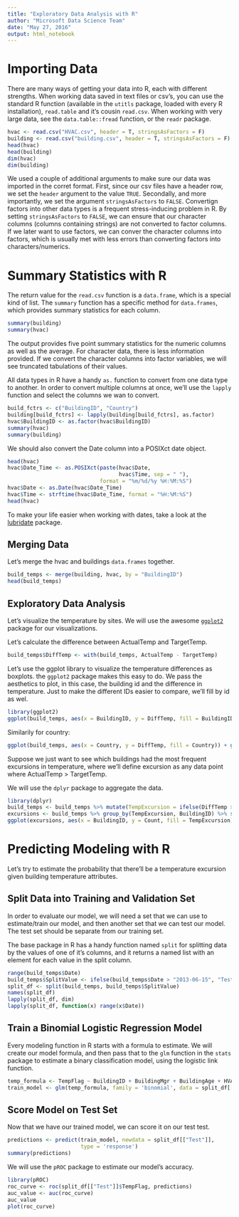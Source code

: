 ```yaml
---
title: "Exploratory Data Analysis with R"
author: "Microsoft Data Science Team"
date: "May 27, 2016"
output: html_notebook
---
```


# Importing Data

There are many ways of getting your data into R, each with different strengths. When working data saved in text files or csv's, you can use the standard R function (available in the `utitls` package,  loaded with every R installation), `read.table` and it's cousin `read.csv`. When working with very large data, see the `data.table::fread` function, or the `readr` package.

```r
hvac <- read.csv("HVAC.csv", header = T, stringsAsFactors = F)
building <- read.csv("building.csv", header = T, stringsAsFactors = F)
head(hvac)
head(building)
dim(hvac)
dim(building)
```

We used a couple of additional arguments to make sure our data was imported in the corret format. First, since our csv files have a header row, we set the `header` argument to the value `TRUE`. Secondally, and more importantly, we set the argument `stringsAsFactors` to `FALSE`. Convertign factors into other data types is a frequent stress-inducing problem in R. By setting `stringsAsFactors` to `FALSE`, we can ensure that our character columns (columns containing strings) are not converted to factor columns. If we later want to use factors, we can conver the character columns into factors, which is usually met with less errors than converting factors into characters/numerics.


# Summary Statistics with R

The return value for the `read.csv` function is a `data.frame`, which is a special kind of list. The `summary` function has a specific method for `data.frames`, which provides summary statistics for each column. 


```r
summary(building)
summary(hvac)

```


The output provides five point summary statistics for the numeric columns as well as the average. For character data, there is less information provided. If we convert the character columns into factor variables, we will see truncated tabulations of their values.

All data types in R have a handy `as.` function to convert from one data type to another. In order to convert multiple columns at once, we'll use the `lapply` function and select the columns we wan to convert.

```r
build_fctrs <- c("BuildingID", "Country")
building[build_fctrs] <- lapply(building[build_fctrs], as.factor)
hvac$BuildingID <- as.factor(hvac$BuildingID)
summary(hvac)
summary(building)


```

We should also convert the Date column into a POSIXct date object. 

```r
head(hvac)
hvac$Date_Time <- as.POSIXct(paste(hvac$Date, 
                                   hvac$Time, sep = " "), 
                             format = "%m/%d/%y %H:%M:%S")
hvac$Date <- as.Date(hvac$Date_Time)
hvac$Time <- strftime(hvac$Date_Time, format = "%H:%M:%S")
head(hvac)
```

To make your life easier when working with dates, take a look at the [lubridate](http://cran.r-project.org/web/packages/lubridate/index.html) package.


## Merging Data

Let's merge the hvac and buildings `data.frames` together.

```r

build_temps <- merge(building, hvac, by = "BuildingID")
head(build_temps)

```

## Exploratory Data Analysis

Let's visualize the temperature by sites. We will use the awesome [`ggplot2`](https://cran.r-project.org/web/packages/ggplot2/index.html) package for our visualizations. 

Let's calculate the difference between ActualTemp and TargetTemp.

```r
build_temps$DiffTemp <- with(build_temps, ActualTemp - TargetTemp)

```

Let's use the ggplot library to visualize the temperature differences as boxplots. the `ggplot2` package makes this easy to do. We pass the aesthetics to plot, in this case, the building id and the difference in temperature. Just to make the different IDs easier to compare, we'll fill by id as wel. 

```r
library(ggplot2)
ggplot(build_temps, aes(x = BuildingID, y = DiffTemp, fill = BuildingID)) + geom_boxplot() + guides(fill = F) + theme_bw()

```

Similarily for country:

```r
ggplot(build_temps, aes(x = Country, y = DiffTemp, fill = Country)) + geom_boxplot() + guides(fill = F) + theme_bw() + theme(axis.text.x = element_text(angle = 90, hjust = 1))
```


Suppose we just want to see which buildings had the most frequent excursions in temperature, where we'll define excursion as any data point where ActualTemp > TargetTemp.

We will use the `dplyr` package to aggregate the data.

```r
library(dplyr)
build_temps <- build_temps %>% mutate(TempExcursion = ifelse(DiffTemp > 0, "Excursion", "Within Limits"), TempFlag = ifelse(DiffTemp > 0, 1, 0))
excursions <- build_temps %>% group_by(TempExcursion, BuildingID) %>% summarize(Count = n())
ggplot(excursions, aes(x = BuildingID, y = Count, fill = TempExcursion)) + geom_bar(stat = 'identity', position = 'stack') + theme_bw()
```

# Predicting Modeling with R

Let's try to estimate the probability that there'll be a temperature excursion given building temperature attributes. 

## Split Data into Training and Validation Set

In order to evaluate our model, we will need a set that we can use to estimate/train our model, and then another set that we can test our model. The test set should be separate from our training set.

The base package in R has a handy function named `split` for splitting data by the values of one of it's columns, and it returns a named list with an element for each value in the split column.

```r
range(build_temps$Date)
build_temps$SplitValue <- ifelse(build_temps$Date > "2013-06-15", "Test", "Train")
split_df <- split(build_temps, build_temps$SplitValue)
names(split_df)
lapply(split_df, dim)
lapply(split_df, function(x) range(x$Date))
```

## Train a Binomial Logistic Regression Model

Every modeling function in R starts with a formula to estimate. We will create our model formula, and then pass that to the `glm` function in the `stats` package to estimate a binary classification model, using the logistic link function. 


```r
temp_formula <- TempFlag ~ BuildingID + BuildingMgr + BuildingAge + HVACproduct + Country + Time + System + SystemAge
train_model <- glm(temp_formula, family = 'binomial', data = split_df[["Train"]])
```

## Score Model on Test Set

Now that we have our trained model, we can score it on our test test.

```r
predictions <- predict(train_model, newdata = split_df[["Test"]], 
                       type = 'response')
summary(predictions)
```


We will use the `pROC` package to estimate our model's accuracy. 

```r
library(pROC)
roc_curve <- roc(split_df[["Test"]]$TempFlag, predictions)
auc_value <- auc(roc_curve)
auc_value
plot(roc_curve)
```

